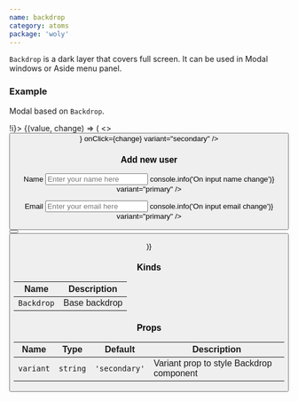```yaml
---
name: backdrop
category: atoms
package: 'woly'
---
```



`Backdrop` is a dark layer that covers full screen. It can be used in Modal windows or Aside menu panel.

### Example

Modal based on `Backdrop`.

<Playground>
  <State initial={false} change={(i) => !i}>
    {(value, change) => (
      <>
        <Button onClick={change} text="Open modal" />
        <Modal style={{ visibility: value ? 'visible' : 'hidden' }}>
          <Surface style={{ display: 'flex', flexDirection: 'column', padding: '20px 30px' }}>
            <div style={{ position: 'absolute', top: '0', right: '0' }}>
              <ButtonIcon icon={<CloseIcon />} onClick={change} variant="secondary" />
            </div>
            <h3>Add new user</h3>
            <p>
              <label>
                <span>Name</span>
                <Input
                  type="text"
                  name="name"
                  placeholder="Enter your name here"
                  onChange={(event) => console.info('On input name change')}
                  variant="primary"
                />
              </label>
            </p>
            <label>
              <span>Email</span>
              <Input
                type="email"
                name="email"
                placeholder="Enter your email here"
                onChange={(event) => console.info('On input email change')}
                variant="primary"
              />
            </label>
            <p>
              <div style={{ display: 'flex', justifyContent: 'space-between' }}>
                <Button onClick={change} text="Save" variant="primary" />
                <Button onClick={change} text="Cancel" variant="secondary"/>
              </div>
            </p>
          </Surface>
        </Modal>
        <Backdrop style={{ visibility: value ? 'visible' : 'hidden' }} onClick={change} />
      </>
    )}
  </State>
</Playground>

### Kinds

| Name       | Description   |
| ---------- | ------------- |
| `Backdrop` | Base backdrop |

### Props

| Name      | Type     | Default       | Description                              |
| --------- | -------- | ------------- | ---------------------------------------- |
| `variant` | `string` | `'secondary'` | Variant prop to style Backdrop component |
